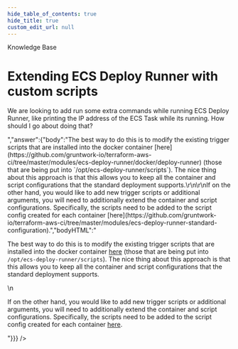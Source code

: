 ```yaml
---
hide_table_of_contents: true
hide_title: true
custom_edit_url: null
---
```



<CenterLayout>
<span className="searchCategory">Knowledge Base</span>
<h1>Extending ECS Deploy Runner with custom scripts</h1>
<GitHub discussion={{"id":"D_kwDOF8slf84APBNk","number":287,"author":{"login":"yorinasub17"},"title":"Extending ECS Deploy Runner with custom scripts","body":"We are looking to add run some extra commands while running ECS Deploy Runner, like printing the IP address of the ECS Task while its running. How should I go about doing that?","bodyHTML":"<p dir=\"auto\">We are looking to add run some extra commands while running ECS Deploy Runner, like printing the IP address of the ECS Task while its running. How should I go about doing that?</p>","answer":{"body":"The best way to do this is to modify the existing trigger scripts that are installed into the docker container [here](https://github.com/gruntwork-io/terraform-aws-ci/tree/master/modules/ecs-deploy-runner/docker/deploy-runner) (those that are being put into `/opt/ecs-deploy-runner/scripts`). The nice thing about this approach is that this allows you to keep all the container and script configurations that the standard deployment supports.\r\n\r\nIf on the other hand, you would like to add new trigger scripts or additional arguments, you will need to additionally extend the container and script configurations. Specifically, the scripts need to be added to the script config created for each container [here](https://github.com/gruntwork-io/terraform-aws-ci/tree/master/modules/ecs-deploy-runner-standard-configuration).","bodyHTML":"<p dir=\"auto\">The best way to do this is to modify the existing trigger scripts that are installed into the docker container <a href=\"https://github.com/gruntwork-io/terraform-aws-ci/tree/master/modules/ecs-deploy-runner/docker/deploy-runner\">here</a> (those that are being put into <code class=\"notranslate\">/opt/ecs-deploy-runner/scripts</code>). The nice thing about this approach is that this allows you to keep all the container and script configurations that the standard deployment supports.</p>\n<p dir=\"auto\">If on the other hand, you would like to add new trigger scripts or additional arguments, you will need to additionally extend the container and script configurations. Specifically, the scripts need to be added to the script config created for each container <a href=\"https://github.com/gruntwork-io/terraform-aws-ci/tree/master/modules/ecs-deploy-runner-standard-configuration\">here</a>.</p>"}}} />

</CenterLayout>
  

<!-- ##DOCS-SOURCER-START
{
  "sourcePlugin": "github-discussions",
  "hash": "b5f8fe43a42f17d9838c46d54750a58a"
}
##DOCS-SOURCER-END -->
